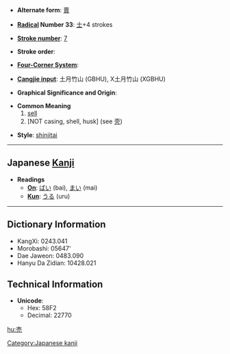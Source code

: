 * '''Alternate form''': [[賣]]

* '''[[Wiktionary:Chinese radical index| Radical]] Number 33''': [[Wiktionary:Chinese radical index 士|士]]+4 strokes

* '''[[Wiktionary:Chinese total strokes index|Stroke number]]''': [[Wiktionary:Chinese total strokes index 7|7]]

* '''Stroke order''': 

* '''[[Wiktionary:Chinese four corner index|Four-Corner System]]''': 

* '''[[Wiktionary:Chinese Cangjie index|Cangjie input]]''': 土月竹山 (GBHU), X土月竹山 (XGBHU)

* '''Graphical Significance and Origin''': 

* '''Common Meaning'''
*# [[sell]]
*# [NOT casing, shell, husk] (see [[壳]])

* '''Style''': [[shinjitai]]

----

== Japanese [[Kanji]] ==

* '''Readings'''
** '''[[On]]''': [[ばい]] (bai), [[まい]] (mai)
** '''[[Kun]]''': [[うる]] (uru)
  

----

== Dictionary Information ==

* KangXi: 0243.041
* Morobashi: 05647'
* Dae Jaweon: 0483.090
* Hanyu Da Zidian: 10428.021

== Technical Information ==

* '''Unicode''':
** Hex: 58F2
** Decimal: 22770

[[Category:Japanese kanji]]

[[hu:売]]